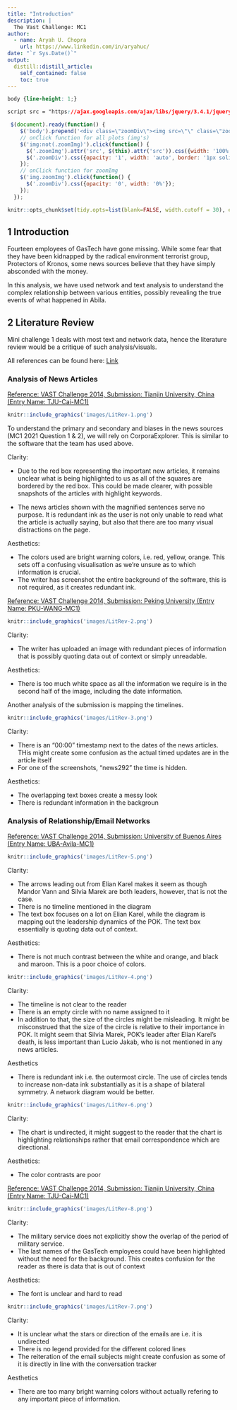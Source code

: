 ```yaml
---
title: "Introduction"
description: |
  The Vast Challenge: MC1
author:
  - name: Aryah U. Chopra
    url: https://www.linkedin.com/in/aryahuc/
date: "`r Sys.Date()`"
output:
  distill::distill_article:
    self_contained: false
    toc: true
---
```


<style>

d-article div.sourceCode {
    background-color: rgba(247, 230, 230, 0.05);
    border-color: blue;
    border: 1px solid rgba(249, 83, 85, 0.2);
    border-radius: 1px;
    overflow-x: auto !important;
    max-width: 704px;

}

d-article pre{
    background-color: rgba(217, 217, 217, 0.05);
    #border: 1px solid rgba(217, 217, 217, 0.2);
    border-radius: 1px;
    overflow-x: auto !important;
    max-width: 704px;
}
.tooltip {
  position: relative;
  display: inline-block;
  border-bottom: 1px dotted black;
  background-color: white;
  border-color: coral;
}

.tooltip .tooltiptext {
  visibility: visible;
  width: auto;
  background-color: white;
  color: #000000;
  text-align: center;
  border-radius: 6px;
  padding: 5px 0;
  position: absolute;
  z-index: 1;
  bottom: 150%;
  left: 50%;
  margin-left: -60px;
}

</style>


```css
body {line-height: 1;}
```

```css
script src = "https://ajax.googleapis.com/ajax/libs/jquery/3.4.1/jquery.min.js"
```

```js
 $(document).ready(function() {
    $('body').prepend('<div class=\"zoomDiv\"><img src=\"\" class=\"zoomImg\"></div>');
    // onClick function for all plots (img's)
    $('img:not(.zoomImg)').click(function() {
      $('.zoomImg').attr('src', $(this).attr('src')).css({width: '100%'});
      $('.zoomDiv').css({opacity: '1', width: 'auto', border: '1px solid white', borderRadius: '5px', position: 'fixed', top: '50%', left: '50%', marginRight: '-50%', transform: 'translate(-50%, -50%)', boxShadow: '0px 0px 50px #888888', zIndex: '50', overflow: 'auto', maxHeight: '100%'});
    });
    // onClick function for zoomImg
    $('img.zoomImg').click(function() {
      $('.zoomDiv').css({opacity: '0', width: '0%'}); 
    });
  });
```

```r
knitr::opts_chunk$set(tidy.opts=list(blank=FALSE, width.cutoff = 30), echo = F)
```



## 1 Introduction

Fourteen employees of GasTech have gone missing. While some fear that they have been kidnapped by the radical environment terrorist group, Protectors of Kronos, some news sources believe that they have simply absconded with the money. 

In this analysis, we have used network and text analysis to understand the complex relationship between various entities, possibly revealing the true events of what happened in Abila. 

## 2 Literature Review

Mini challenge 1 deals with most text and network data, hence the literature review would be a critique of such analysis/visuals. 

All references can be found here: [Link](https://www.cs.umd.edu/hcil/varepository/VAST%20Challenge%202014/challenges/MC1%20-%20Disappearance%20at%20GASTech/)

### Analysis of News Articles

<u>Reference: VAST Challenge 2014, Submission:  Tianjin University, China (Entry Name: TJU-Cai-MC1)</u>


```r
knitr::include_graphics('images/LitRev-1.png')
```

To understand the primary and secondary and biases in the news sources (MC1 2021 Question 1 & 2), we will rely on CorporaExplorer. This is similar to the software that the team has used above. 

Clarity: 

* Due to the red box representing the important new articles, it remains unclear what is being highlighted to us as all of the squares are bordered by the red box. This could be made clearer, with possible snapshots of the articles with highlight keywords.

* The news articles shown with the magnified sentences serve no purpose. It is redundant ink as the user is not only unable to read what the article is actually saying, but also that there are too many visual distractions on the page.


Aesthetics: 

* The colors used are bright warning colors, i.e. red, yellow, orange. This sets off a confusing visualisation as we're unsure as to which information is crucial. 
* The writer has screenshot the entire background of the software, this is not required, as it creates redundant ink. 


<u>Reference: VAST Challenge 2014, Submission:  Peking University (Entry Name: PKU-WANG-MC1)</u>

```r
knitr::include_graphics('images/LitRev-2.png')
```

Clarity:

* The writer has uploaded an image with redundant pieces of information that is possibly quoting data out of context or simply unreadable. 

Aesthetics:

* There is too much white space as all the information we require is in the second half of the image, including the date information. 


Another analysis of the submission is mapping the timelines.

```r
knitr::include_graphics('images/LitRev-3.png')
```


Clarity:

* There is an "00:00" timestamp next to the dates of the news articles. THis might create some confusion as the actual timed updates are in the article itself
* For one of the screenshots, "news292" the time is hidden.

Aesthetics:

* The overlapping text boxes create a messy look
* There is redundant information in the backgroun

### Analysis of Relationship/Email Networks


<u>Reference: VAST Challenge 2014, Submission:  University of Buenos Aires (Entry Name: UBA-Avila-MC1)</u>

```r
knitr::include_graphics('images/LitRev-5.png')
```

Clarity:

* The arrows leading out from Elian Karel makes it seem as though Mandor Vann and Silvia Marek are both leaders, however, that is not the case. 
* There is no timeline mentioned in the diagram
* The text box focuses on a lot on Elian Karel, while the diagram is mapping out the leadership dynamics of the POK. The text box essentially is quoting data out of context. 

Aesthetics:

* There is not much contrast between the white and orange,  and black and maroon. This is a poor choice of colors.


```r
knitr::include_graphics('images/LitRev-4.png')
```

Clarity:

* The timeline is not clear to the reader
* There is an empty circle with no name assigned to it
* In addition to that, the size of the circles might be misleading. It might be misconstrued that the size of the circle is relative to their importance in POK.
It might seem that Silvia Marek, POK's leader after Elian Karel's death, is less important than Lucio Jakab, who is not mentioned in any news articles. 

Aesthetics

* There is redundant ink i.e. the outermost circle. The use of circles tends to increase non-data ink substantially as it is a shape of bilateral symmetry. A network diagram would be better.


```r
knitr::include_graphics('images/LitRev-6.png')
```

Clarity:

* The chart is undirected, it might suggest to the reader that the chart is highlighting relationships rather that email correspondence which are directional. 


Aesthetics:

* The color contrasts are poor


<u>Reference: VAST Challenge 2014, Submission:  Tianjin University, China (Entry Name: TJU-Cai-MC1)</u>

```r
knitr::include_graphics('images/LitRev-8.png')
```

Clarity: 

* The military service does not explicitly show the overlap of the period of military service. 
* The last names of the GasTech employees could have been highlighted without the need for the background. This creates confusion for the reader as there is data that is out of context


Aesthetics:

* The font is unclear and hard to read

```r
knitr::include_graphics('images/LitRev-7.png')
```


Clarity: 

* It is unclear what the stars or direction of the emails are i.e. it is undirected
* There is no legend provided for the different colored lines
* The reiteration of the email subjects might create confusion as some of it is directly in line with the conversation tracker

Aesthetics

* There are too many bright warning colors without actually refering to any important piece of information. 







